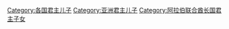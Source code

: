 [[Category:各国君主儿子|Category:各国君主儿子]]
[[Category:亚洲君主儿子|Category:亚洲君主儿子]]
[[Category:阿拉伯联合酋长国君主子女|Category:阿拉伯联合酋长国君主子女]]